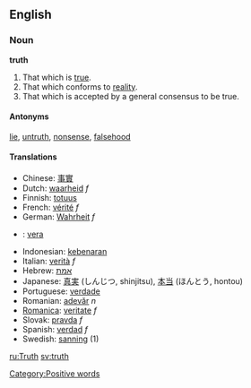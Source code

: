 ==English==
===Noun===
'''truth'''

#That which is [[true]].
#That which conforms to [[reality]].
#That which is accepted by a general consensus to be true.

====Antonyms====
[[lie]], [[untruth]], [[nonsense]], [[falsehood]]

====Translations====

*Chinese: [[事實]]
*Dutch: [[waarheid]] ''f''
*Finnish: [[totuus]]
*French: [[vérité]] ''f''
*German: [[Wahrheit]] ''f''
*{{io}} : [[vera]]
*Indonesian: [[kebenaran]]
*Italian: [[verità]] ''f''
*Hebrew: [[אמת]]
*Japanese: [[真実]] (しんじつ, shinjitsu), [[本当]] (ほんとう, hontou)
*Portuguese: [[verdade]]
*Romanian: [[adevăr]] ''n''
*[[Romanica]]: [[veritate]] ''f''
*Slovak: [[pravda]] ''f''
*Spanish: [[verdad]] ''f''
*Swedish: [[sanning]] (1)

[[ru:Truth]]
[[sv:truth]]
[[Category:Positive words]]